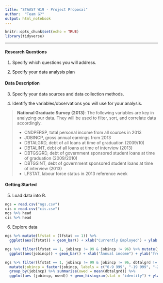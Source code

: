 ---
title: "STAA57 W19 - Project Proposal"
author:  "Team G?"
output: html_notebook
---
```{r setup, include=FALSE}
knitr::opts_chunk$set(echo = TRUE)
library(tidyverse)
```

***

#### Research Questions

1. Specify which questions you will address.


2. Specify your data analysis plan 


#### Data Description

3. Specify your data sources and data collection methods.


4. Identify the variables/observations you will use for your analysis.

>
**National Graduate Survey (2013)**:
The following variables are key in analyzing our data. They will be used to filter, sort, and correlate data accordingly.
>
* CNDPERSP, total personal income from all sources in 2013
* JOBINCP, gross annual earnings from 2013
* DBTALGRD, debt of all loans at time of graduation (2009/10)
* DBTALINT, debt of all loans at time of interview (2013)
* DBTGSGRD, debt of government sponsored student loans at time of graduation (2009/2010)
* DBTGSINT, debt of government sponsored student loans at time of interview (2013)
* LFSTAT, labour force status in 2013 reference week


#### Getting Started 

5. Load data into R.

```{r}
ngs = read.csv("ngs.csv")
cis = read.csv("cis.csv")
ngs %>% head
cis %>% head
```

6. Explore data 

```{r}
ngs %>% mutate(lfstat = (lfstat == 1)) %>%
  ggplot(aes(lfstat)) + geom_bar() + xlab("Currently Employed") + ylab("frequency")
```

```{r}
ngs %>% filter(lfstat == 1, jobincp != 99 & jobincp != 96) %>% mutate(jobincp = factor(jobincp, labels = c("0-9 999", "-19 999", "-29 999", "-39 999", "-49 999", "-59 999", "-69 999", "-79 999", "-89 999", "90 000+"))) %>% 
  ggplot(aes(jobincp)) + geom_bar() + xlab("Annual income") + ylab("frequency")
```

```{r}
ngs %>% filter(lfstat == 1, jobincp != 99 & jobincp != 96, dbtalgrd != 6 & dbtalgrd != 9) %>% 
  mutate(jobincp = factor(jobincp, labels = c("0-9 999", "-19 999", "-29 999", "-39 999", "-49 999", "-59 999", "-69 999", "-79 999", "-89 999", "90 000+"))) %>%
  group_by(jobincp) %>% summarise(owed = mean(dbtalgrd)) %>%
  ggplot(aes (jobincp, owed)) + geom_histogram(stat = "identity") + ylab("Amount owed (2 = 5k-10k)") + xlab("salary")
```

